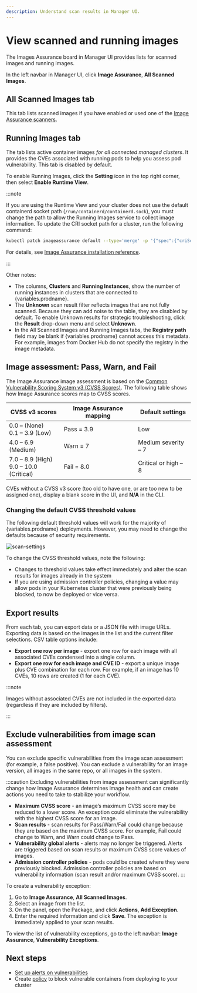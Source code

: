 ```yaml
---
description: Understand scan results in Manager UI.
---
```



# View scanned and running images

The Images Assurance board in Manager UI provides lists for scanned images and running images.

In the left navbar in Manager UI, click **Image Assurance**, **All Scanned Images**.

## All Scanned Images tab

This tab lists scanned images if you have enabled or used one of the [Image Assurance scanners](./scanners/overview).

## Running Images tab

The tab lists active container images *for all connected managed clusters*. It provides the CVEs associated with running pods to help you assess pod vulnerability. This tab is disabled by default.

To enable Running Images, click the **Setting** icon in the top right corner, then select **Enable Runtime View**.

:::note

If you are using the Runtime View and your cluster does not use the default containerd socket path (`/run/containerd/containerd.sock`), you must change the path to allow the Running Images service to collect image information. To update the CRI socket path for a cluster, run the following command:

```bash
kubectl patch imageassurance default --type='merge' -p '{"spec":{"criSocketPath":"<path-to-cri-socket>"}}'
```
For details, see [Image Assurance installation reference](../reference/installation/ia-api.mdx).

:::

Other notes:

- The columns, **Clusters** and **Running Instances**, show the number of running instances in clusters that are connected to {variables.prodname}.
- The **Unknown** scan result filter reflects images that are not fully scanned. Because they can add noise to the table, they are disabled by default. To enable Unknown results for strategic troubleshooting, click the **Result** drop-down menu and select **Unknown**.
- In the All Scanned Images and Running Images tabs, the **Registry path** field may be blank if {variables.prodname} cannot access this metadata. For example, images from Docker Hub do not specify the registry in the image metadata.

## Image assessment: Pass, Warn, and Fail

The Image Assurance image assessment is based on the [Common Vulnerability Scoring System v3 (CVSS Scores)](https://nvd.nist.gov/vuln-metrics/cvss/v3-calculator). The following table shows how Image Assurance scores map to CVSS scores.

| CVSS v3 scores                              | Image Assurance mapping | Default settings     |
| ------------------------------------------- | ----------------------- | -------------------- |
| 0.0 – (None)<br />0.1 – 3.9 (Low)           | Pass = 3.9              | Low                  |
| 4.0 – 6.9 (Medium)                          | Warn = 7                | Medium severity – 7  |
| 7.0 – 8.9 (High)<br />9.0 – 10.0 (Critical) | Fail = 8.0              | Critical or high – 8 |

CVEs without a CVSS v3 score (too old to have one, or are too new to be assigned one), display a blank score in the UI, and **N/A** in the CLI.

### Changing the default CVSS threshold values

The following default threshold values will work for the majority of {variables.prodname} deployments. However, you may need to change the defaults because of security requirements.

![scan-settings](/img/calico-cloud/scan-settings.png)

To change the CVSS threshold values, note the following:

- Changes to threshold values take effect immediately and alter the scan results for images already in the system
- If you are using admission controller policies, changing a value may allow pods in your Kubernetes cluster that were previously being blocked, to now be deployed or vice versa.

## Export results

From each tab, you can export data or a JSON file with image URLs. Exporting data is based on the images in the list and the current filter selections. CSV table options include:

- **Export one row per image** - export one row for each image with all associated CVEs condensed into a single column.
- **Export one row for each image and CVE ID** - export a unique image plus CVE combination for each row. For example, if an image has 10 CVEs, 10 rows are created (1 for each CVE).

:::note

Images without associated CVEs are not included in the exported data (regardless if they are included by filters).

:::

## Exclude vulnerabilities from image scan assessment

You can exclude specific vulnerabilities from the image scan assessment (for example, a false positive). You can exclude a vulnerability for an image version, all images in the same repo, or all images in the system.

:::caution 
Excluding vulnerabilities from image assessment can significantly change how Image Assurance determines image health and can create actions you need to take to stabilize your workflow.
- **Maximum CVSS score** - an image’s maximum CVSS score may be reduced to a lower score. An exception could eliminate the vulnerability with the highest CVSS score for an image.
- **Scan results** - scan results for Pass/Warn/Fail could change because they are based on the maximum CVSS score. For example, Fail could change to Warn, and Warn could change to Pass.
- **Vulnerability global alerts** - alerts may no longer be triggered. Alerts are triggered based on scan results or maximum CVSS score values of images.
- **Admission controller policies** - pods could be created where they were previously blocked. Admission controller policies are based on vulnerability information (scan result and/or maximum CVSS score).
:::

To create a vulnerability exception:
1. Go to **Image Assurance**, **All Scanned Images**.
2. Select an image from the list.
3. On the panel, open the Package, and click **Actions**, **Add Exception**.
3. Enter the required information and click **Save**. The exception is immediately applied to your scan results.

To view the list of vulnerability exceptions, go to the left navbar: **Image Assurance**, **Vulnerability Exceptions**.

## Next steps

- [Set up alerts on vulnerabilities](set-up-alerts.mdx)
- Create [policy](install-the-admission-controller.mdx) to block vulnerable containers from deploying to your cluster